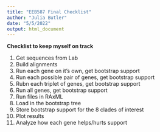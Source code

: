 ```yaml
---
title: "EEB587 Final Checklist"
author: "Julia Butler"
date: "5/5/2022"
output: html_document
---
```


**Checklist to keep myself on track**

1. Get sequences from Lab
2. Build alignments
3. Run each gene on it's own, get bootstrap support
4. Run each possible pair of genes, get bootstrap support
5. Rubn each triplet of genes, get bootstrap support
6. Run all genes, get bootstrap support
7. Run files in RAxML
8. Load in the bootstrap tree
9. Store bootstrap support for the 8 clades of interest 
10. Plot results
11. Analyze how each gene helps/hurts support


